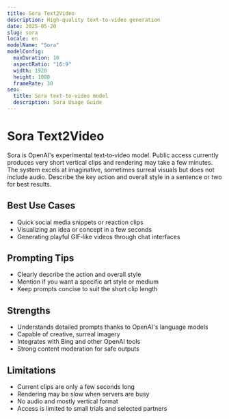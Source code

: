 ```yaml
---
title: Sora Text2Video
description: High-quality text-to-video generation
date: 2025-05-20
slug: sora
locale: en
modelName: "Sora"
modelConfig:
  maxDuration: 10
  aspectRatio: "16:9"
  width: 1920
  height: 1080
  frameRate: 30
seo:
  title: Sora text-to-video model
  description: Sora Usage Guide
---
```


# Sora Text2Video

Sora is OpenAI's experimental text‑to‑video model. Public access currently
produces very short vertical clips and rendering may take a few minutes. The
system excels at imaginative, sometimes surreal visuals but does not include
audio. Describe the key action and overall style in a sentence or two for best
results.

## Best Use Cases

- Quick social media snippets or reaction clips
- Visualizing an idea or concept in a few seconds
- Generating playful GIF‑like videos through chat interfaces

## Prompting Tips

- Clearly describe the action and overall style
- Mention if you want a specific art style or medium
- Keep prompts concise to suit the short clip length

## Strengths

- Understands detailed prompts thanks to OpenAI's language models
- Capable of creative, surreal imagery
- Integrates with Bing and other OpenAI tools
- Strong content moderation for safe outputs

## Limitations

- Current clips are only a few seconds long
- Rendering may be slow when servers are busy
- No audio and mostly vertical format
- Access is limited to small trials and selected partners
